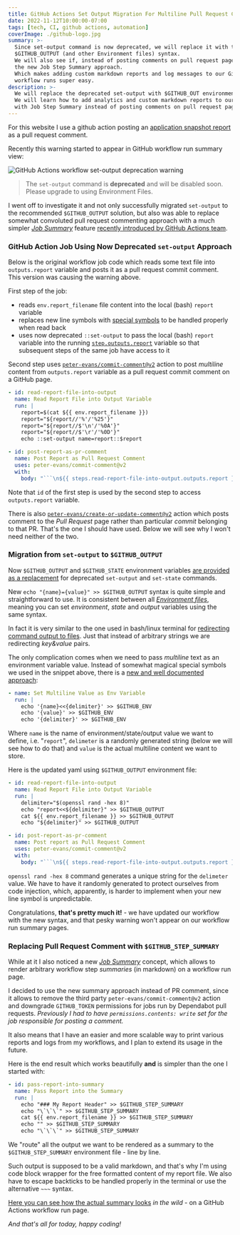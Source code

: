 ```yaml
---
title: GitHub Actions Set Output Migration For Multiline Pull Request Comments
date: 2022-11-12T10:00:00-07:00
tags: [tech, CI, github actions, automation]
coverImage: ./github-logo.jpg
summary: >-
  Since set-output command is now deprecated, we will replace it with the new shiny
  $GITHUB_OUTPUT (and other Environment files) syntax.
  We will also see if, instead of posting comments on pull request pages, we can leverage
  the new Job Step Summary approach.
  Which makes adding custom markdown reports and log messages to our GitHub
  workflow runs super easy.
description: >-
  We will replace the deprecated set-output with $GITHUB_OUT environment files approach.
  We will learn how to add analytics and custom markdown reports to our workflows
  with Job Step Summary instead of posting comments on pull request pages.
---
```


For this website I use a github action posting an
[application snapshot report](https://github.com/amalitsky/lab/commit/9d7afa65f48941964aff80152886c664e5713673#comments)
as a pull request comment.

Recently this warning started to appear in GitHub workflow run summary view:

![GitHub Actions workflow set-output deprecation warning](./github-actions-set-output-deprecation-warning.png)

> The `set-output` command is **deprecated** and will be disabled soon.
> Please upgrade to using Environment Files.

I went off to investigate it and not only successfully migrated `set-output`
to the recommended `$GITHUB_OUTPUT` solution, but also was able to replace somewhat
convoluted pull request commenting approach with a much simpler
_[Job Summary](https://docs.github.com/en/actions/using-workflows/workflow-commands-for-github-actions#adding-a-job-summary)_
feature
[recently introduced by GitHub Actions team](https://github.blog/2022-05-09-supercharging-github-actions-with-job-summaries/).

### GitHub Action Job Using Now Deprecated `set-output` Approach

Below is the original workflow job code which reads some text file into `outputs.report` variable
and posts it as a pull request commit comment.
This version was causing the warning above.

First step of the job:
 - reads `env.report_filename` file content into the local (bash) `report` variable
 - replaces new line symbols with
   [special symbols](https://github.com/orgs/community/discussions/26288#discussioncomment-3251220)
   to be handled properly when read back
 - uses now deprecated `::set-output` to pass the local (bash) `report` variable
   into the running [`step.outputs.report`](https://docs.github.com/en/actions/using-workflows/workflow-syntax-for-github-actions#example-using-output-as-url)
   variable so that subsequent steps of the same job have access to it

Second step uses
[`peter-evans/commit-comment@v2`](https://github.com/peter-evans/commit-comment)
action to post _multiline_ content from `outputs.report` variable as
a pull request commit comment on a GitHub page.

```yml
- id: read-report-file-into-output
  name: Read Report File into Output Variable
  run: |
    report=$(cat ${{ env.report_filename }})
    report="${report//'%'/'%25'}"
    report="${report//$'\n'/'%0A'}"
    report="${report//$'\r'/'%0D'}"
    echo ::set-output name=report::$report

- id: post-report-as-pr-comment
  name: Post Report as Pull Request Comment
  uses: peter-evans/commit-comment@v2
  with:
    body: "```\n${{ steps.read-report-file-into-output.outputs.report }}\n```"
```

Note that `id` of the first step is used by the second step to access `outputs.report` variable.

<Note>

  There is also
  [`peter-evans/create-or-update-comment@v2`](https://github.com/peter-evans/create-or-update-comment)
  action which posts comment to the _Pull Request_ page rather than particular _commit_
  belonging to that PR.
  That's the one I should have used. Below we will see why I won't need neither of the two.

</Note>

### Migration from `set-output` to `$GITHUB_OUTPUT`
Now `$GITHUB_OUTPUT` and `$GITHUB_STATE` environment variables
[are provided as a replacement](https://github.blog/changelog/2022-10-11-github-actions-deprecating-save-state-and-set-output-commands/#examples)
for deprecated `set-output` and `set-state` commands.

New `echo "{name}={value}" >> $GITHUB_OUTPUT` syntax is quite simple and straightforward to use.
It is consistent between all
_[Environment files](https://docs.github.com/en/actions/using-workflows/workflow-commands-for-github-actions#environment-files)_,
meaning you can set _environment_, _state_ and _output_ variables using the same syntax.

In fact it is very similar to the one used in bash/linux terminal for
[redirecting command output to files](https://askubuntu.com/questions/420981/how-do-i-save-terminal-output-to-a-file#answer-420983).
Just that instead of arbitrary strings we are redirecting _key&value_ pairs.

The only complication comes when we need to pass _multiline_ text as an environment variable value.
Instead of somewhat magical special symbols we used in the snippet above, there is a
[new and well documented approach](https://docs.github.com/en/actions/using-workflows/workflow-commands-for-github-actions#multiline-strings):
```yml
- name: Set Multiline Value as Env Variable
  run: |
    echo '{name}<<{delimiter}' >> $GITHUB_ENV
    echo '{value}' >> $GITHUB_ENV
    echo '{delimiter}' >> $GITHUB_ENV
```
Where `name` is the name of environment/state/output value we want to define, i.e. "`report`",
`delimeter` is a randomly generated string (below we will see how to do that) and `value` is
the actual multiline content we want to store.

Here is the updated yaml using `$GITHUB_OUTPUT` environment file:

```yml
- id: read-report-file-into-output
  name: Read Report File into Output Variable
  run: |
    delimiter="$(openssl rand -hex 8)"
    echo "report<<${delimiter}" >> $GITHUB_OUTPUT
    cat ${{ env.report_filename }} >> $GITHUB_OUTPUT
    echo "${delimiter}" >> $GITHUB_OUTPUT

- id: post-report-as-pr-comment
  name: Post report as Pull Request Comment
  uses: peter-evans/commit-comment@v2
  with:
    body: "```\n${{ steps.read-report-file-into-output.outputs.report }}\n```"
```

`openssl rand -hex 8` command generates a unique string for the `delimeter` value.
We have to have it randomly generated to protect ourselves from code injection,
which, apparently, is harder to implement when your new line symbol is unpredictable.

Congratulations, **that's pretty much it!** - we have updated our workflow with the new syntax,
and that pesky warning won't appear on our workflow run summary pages.

### Replacing Pull Request Comment with `$GITHUB_STEP_SUMMARY`

While at it I also noticed a new
_[Job Summary](https://docs.github.com/en/actions/using-workflows/workflow-commands-for-github-actions#adding-a-job-summary)_
concept, which allows to render arbitrary workflow step _summaries_ (in markdown)
on a workflow run page.

I decided to use the new summary approach instead of PR comment, since it allows
to remove the third party `peter-evans/commit-comment@v2` action
and downgrade `GITHUB_TOKEN` permissions for jobs run by Dependabot pull requests.
_Previously I had to have `permissions.contents: write` set for the job responsible for
posting a comment._

It also means that I have an easier and more scalable way to print various reports
and logs from my workflows, and I plan to extend its usage in the future.

Here is the end result which works beautifully **and** is simpler than the one I started with:

```yml
- id: pass-report-into-summary
  name: Pass Report into the Summary
  run: |
    echo "### My Report Header" >> $GITHUB_STEP_SUMMARY
    echo "\`\`\`" >> $GITHUB_STEP_SUMMARY
    cat ${{ env.report_filename }} >> $GITHUB_STEP_SUMMARY
    echo "" >> $GITHUB_STEP_SUMMARY
    echo "\`\`\`" >> $GITHUB_STEP_SUMMARY
```

We "route" all the output we want to be rendered as a summary to
the `$GITHUB_STEP_SUMMARY` environment file - line by line.

Such output is supposed to be a valid markdown, and that's why I'm using code block
wrapper for the free formatted content of my report file.
We also have to escape backticks to be handled properly in the terminal or use
the alternative `~~~` syntax.

[Here you can see how the actual summary looks](https://github.com/amalitsky/lab/actions/runs/3453177813/attempts/1#summary-9454293532)
_in the wild_ - on a GitHub Actions workflow run page.

_And that's all for today, happy coding!_
